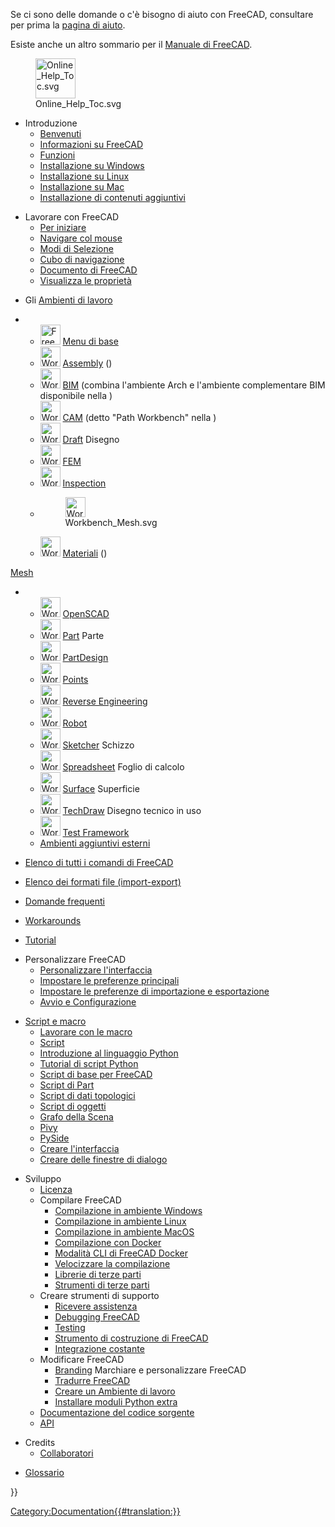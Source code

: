 <languages/>

Se ci sono delle domande o c'è bisogno di aiuto con FreeCAD, consultare per prima la [[Help/it|pagina di aiuto]].

Esiste anche un altro sommario per il [[Manual:Introduction/it|Manuale di FreeCAD]].

[[File:Online_Help_Toc.svg|64px]]

* Introduzione
** [[Online_Help_Startpage/it|Benvenuti]]
** [[About_FreeCAD/it|Informazioni su FreeCAD]]
** [[Feature_list/it|Funzioni]]
** [[Install_on_Windows/it|Installazione su Windows]]
** [[Install_on_Linux/it|Installazione su Linux]]
** [[Install_on_Mac/it|Installazione su Mac]]
** [[Installing_additional_components/it|Installazione di contenuti aggiuntivi]]

* Lavorare con FreeCAD
** [[Getting_started/it|Per iniziare]]
** [[Mouse_navigation/it|Navigare col mouse]]
** [[Selection_methods/it|Modi di Selezione]]
** [[Navigation_Cube/it|Cubo di navigazione]]
** [[Document_structure/it|Documento di FreeCAD]]
** [[Property_View/it|Visualizza le proprietà]]

* Gli [[Workbenches/it|Ambienti di lavoro]]
<!--Please keep this list consistent with User_hub, workbenches and Manual:The_FreeCAD_Interface---->
** [[Image:Freecad.svg|32px]] [[Std_Base/it|Menu di base]]
** [[Image:Workbench_Assembly.svg|32px]] [[Assembly_Workbench/it|Assembly]] ({{Version/it|1.0}})
** [[Image:Workbench_BIM.svg|32px]] [[BIM_Workbench/it|BIM]] (combina l'ambiente Arch e l'ambiente complementare BIM disponibile nella {{VersionMinus/it|0.21}})
** [[Image:Workbench_CAM.svg|32px]] [[CAM_Workbench/it|CAM]] (detto "Path Workbench" nella {{VersionMinus/it|0.21}})
** [[Image:Workbench_Draft.svg|32px]] [[Draft_Workbench/it|Draft]] Disegno
** [[Image:Workbench_FEM.svg|32px]] [[FEM_Workbench/it|FEM]]
** [[Image:Workbench_Inspection.svg|32px]] [[Inspection_Workbench/it|Inspection]]
** [[Image:Workbench_Mesh.svg|32px]]
** [[Image:Workbench_Material.svg|32px]] [[Material_Workbench/it|Materiali]] ({{Version/it|1.0}})
[[Mesh_Workbench/it|Mesh]]
** [[Image:Workbench_OpenSCAD.svg|32px]] [[OpenSCAD_Workbench/it|OpenSCAD]]
** [[Image:Workbench_Part.svg|32px]] [[Part_Workbench/it|Part]] Parte
** [[Image:Workbench_PartDesign.svg|32px]] [[PartDesign_Workbench/it|PartDesign]]
** [[Image:Workbench_Points.svg|32px]] [[Points_Workbench/it|Points]]
** [[Image:Workbench_Reverse_Engineering.svg|32px]] [[Reverse Engineering Workbench/it|Reverse Engineering]]
** [[Image:Workbench_Robot.svg|32px]] [[Robot_Workbench/it|Robot]]
** [[Image:Workbench_Sketcher.svg|32px]]  [[Sketcher_Workbench/it|Sketcher]] Schizzo
** [[Image:Workbench_Spreadsheet.svg|32px]] [[Spreadsheet_Workbench/it|Spreadsheet]] Foglio di calcolo
** [[Image:Workbench_Surface.svg|32px]] [[Surface_Workbench/it|Surface]] Superficie
** [[Image:Workbench_TechDraw.svg|32px]] [[TechDraw_Workbench/it|TechDraw]] Disegno tecnico in uso
** [[Image:Workbench_Test.svg|32px]] [[Testing/it|Test Framework]]
** [[External_workbenches/it|Ambienti aggiuntivi esterni]]

* [[List_of_Commands/it|Elenco di tutti i comandi di FreeCAD]]

* [[Import_Export/it|Elenco dei formati file (import-export)]]

* [[Frequently_asked_questions/it|Domande frequenti]]

* [[Workarounds|Workarounds]]

* [[Tutorials/it|Tutorial]]

* Personalizzare FreeCAD
** [[Interface_Customization/it|Personalizzare l'interfaccia]]
** [[Preferences_Editor/it|Impostare le preferenze principali]]
** [[Import_Export_Preferences/it|Impostare le preferenze di importazione e esportazione]]
** [[Start_up_and_Configuration/it|Avvio e Configurazione]]

* [[Scripting_and_macros/it|Script e macro]]
** [[Macros/it|Lavorare con le macro]]
** [[Scripts/it|Script]]
** [[Introduction to Python/it|Introduzione al linguaggio Python]]
** [[Python scripting tutorial/it|Tutorial di script Python]]
** [[FreeCAD_Scripting_Basics/it|Script di base per FreeCAD]]
** [[Part_scripting/it|Script di Part]]
** [[Topological_data_scripting/it|Script di dati topologici]]
** [[Scripted_objects/it|Script di oggetti]]
** [[Scenegraph/it|Grafo della Scena]]
** [[Pivy/it|Pivy]]
** [[PySide/it|PySide]]
** [[Interface_creation/it|Creare l'interfaccia]]
** [[Dialog_creation/it|Creare delle finestre di dialogo]]

* Sviluppo
** [[License/it|Licenza]]
** Compilare FreeCAD
*** [[Compile_on_Windows/it|Compilazione in ambiente Windows]]
*** [[Compile_on_Linux/it|Compilazione in ambiente Linux]]
*** [[Compile_on_MacOS/it|Compilazione in ambiente MacOS]]
*** [[Compile_on_Docker/it|Compilazione con Docker]]
*** [[FreeCAD_Docker_CLI_mode/it|Modalità CLI di FreeCAD Docker]]
*** [[Compiling_(Speeding_up)/it|Velocizzare la compilazione]]
*** [[Third_Party_Libraries/it|Librerie di terze parti]]
*** [[Third_Party_Tools/it|Strumenti di terze parti]]
** Creare strumenti di supporto
*** [[Tracker/it|Ricevere assistenza]]
*** [[Debugging/it|Debugging FreeCAD]]
*** [[Testing/it|Testing]]
*** [[FreeCAD_Build_Tool/it|Strumento di costruzione di FreeCAD]]
*** [[Continuous_Integration/it|Integrazione costante]]
** Modificare FreeCAD 
*** [[Branding/it|Branding]] Marchiare e personalizzare FreeCAD
*** [[Localisation/it|Tradurre FreeCAD]]
*** [[Workbench_creation/it|Creare un Ambiente di lavoro]]
*** [[Extra_python_modules/it|Installare moduli Python extra]]
** [[Source_documentation/it|Documentazione del codice sorgente]]
** [https://www.freecad.org/api/ API]

* Credits
**[[Contributors/it|Collaboratori]]

*[[Glossary/it|Glossario]]


{{Userdocnavi{{#translation:}}}}
[[Category:Documentation{{#translation:}}]]